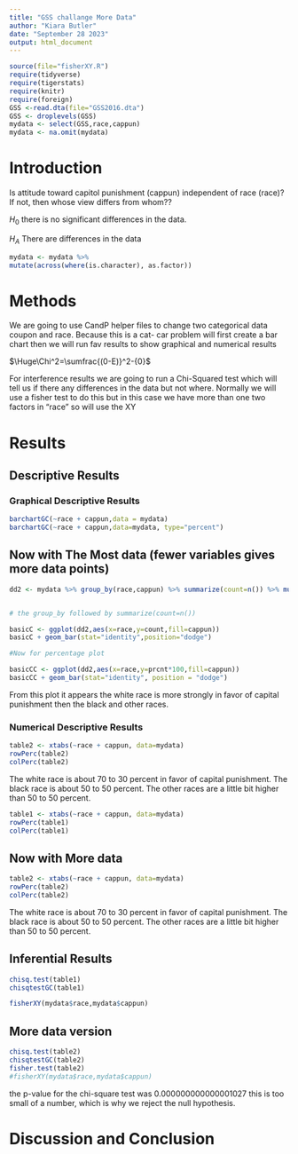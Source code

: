 ```yaml
---
title: "GSS challange More Data"
author: "Kiara Butler"
date: "September 28 2023"
output: html_document
---
```








```r
source(file="fisherXY.R")
require(tidyverse)
require(tigerstats)
require(knitr)
require(foreign)
GSS <-read.dta(file="GSS2016.dta")
GSS <- droplevels(GSS)
mydata <- select(GSS,race,cappun)
mydata <- na.omit(mydata)
```

# Introduction

<!--In this section you explain what you are trying to show.  Where did the data come from?  What is the research or other question you are trying to answer?.  If you skimp in this section expect to be marked down in your grade. Paint a picture of the project a couple of paragraphs is expected!-->

Is attitude toward capitol punishment (cappun) independent of race (race)?
If not, then whose view differs from whom??

$H_0$ there is no significant differences in the data.

$H_A$ There are differences in the data 

```r
mydata <- mydata %>%
mutate(across(where(is.character), as.factor))
```

# Methods

<!--Decide on your methods:  use "variable analysis" or other appropriate descriptors.  Make sure to choose at least one graphical method and at least one numerical method. Discuss what data manipulations may be needed for example subsetting or other binning procedures and what sort of graphical displays and inferential tools will be used!-->


We are going to use CandP helper files to change two categorical data coupon and race. Because this is a cat- car problem will first create a bar chart then we will run fav results to show graphical and numerical results

$\Huge\Chi^2=\sumfrac{(0-E)}^2-{0}$

For interference results we are going to run a Chi-Squared test which will tell us if there any differences in the data but not where. Normally we will use a fisher test to do this but in this case we have more than one two factors in "race" so will use the XY

# Results

<!--Divide this section into two sub-sections:  One for your descriptive  results and one for your inferential results.!-->

## Descriptive Results

### Graphical Descriptive Results
```r
barchartGC(~race + cappun,data = mydata)
barchartGC(~race + cappun,data=mydata, type="percent")
```

<!--Graphical results here.  Make sure to show your code.  Provide appropriate labels for axes, giving units if possible, and provide a good title for the graph, too.  Use the graphical results to describe the patterns if any that exist in the data as focused toward the research question. Bottom line is to explain the features of the graph that are relevant to conforming or departing to what is expected by your null hypothesis !-->



## Now with The Most data (fewer variables gives more data points)
```r
dd2 <- mydata %>% group_by(race,cappun) %>% summarize(count=n()) %>% mutate(prcnt=count/sum(count))


# the group_by followed by summarize(count=n())

basicC <- ggplot(dd2,aes(x=race,y=count,fill=cappun))
basicC + geom_bar(stat="identity",position="dodge")

#Now for percentage plot

basicCC <- ggplot(dd2,aes(x=race,y=prcnt*100,fill=cappun)) 
basicCC + geom_bar(stat="identity", position = "dodge")
```

From this plot it appears the white race is more strongly in favor of capital punishment then the black and other races.



### Numerical Descriptive Results
```r
table2 <- xtabs(~race + cappun, data=mydata)
rowPerc(table2)
colPerc(table2)
```
The white race is about 70 to 30 percent in favor of capital punishment. The black race is about 50 to 50 percent. The other races are a little bit higher than 50 to 50 percent.

<!--Numerical results go here. Use the numerical results to describe the patterns if any that exist in the data as focused toward the research question!-->


```r
table1 <- xtabs(~race + cappun, data=mydata)
rowPerc(table1)
colPerc(table1)
```


## Now with More data
```r
table2 <- xtabs(~race + cappun, data=mydata)
rowPerc(table2)
colPerc(table2)
```
The white race is about 70 to 30 percent in favor of capital punishment. The black race is about 50 to 50 percent. The other races are a little bit higher than 50 to 50 percent.


## Inferential Results

<!--State hypothesis clearly.  Make sure your discussion of the inferential test covers all the aspects that the test output produces, such as test statistic, p-value etc.  Make a decision about the null hypothesis, explain the assumptions on which the selected test/procedure was based, and why the chosen procedure satisfys the assumptions and is appropriate to answer the research question!-->

```r
chisq.test(table1)
chisqtestGC(table1)
```


```r
fisherXY(mydata$race,mydata$cappun)
```

## More data version

```r
chisq.test(table2)
chisqtestGC(table2)
fisher.test(table2)
#fisherXY(mydata$race,mydata$cappun)
```

the p-value for the chi-square test was  0.000000000000001027 this is too small of a number, which is why we reject the null hypothesis.


# Discussion and Conclusion

<!--Discussion and conclusion here.  If you found a relationship be sure to consider whether the relationship occurs because one of the variavbles causes the other, or whether they perhasps are related for some other reason.  Watch the chapter 6 videos from the GeorgeTown videos collection.!-->
